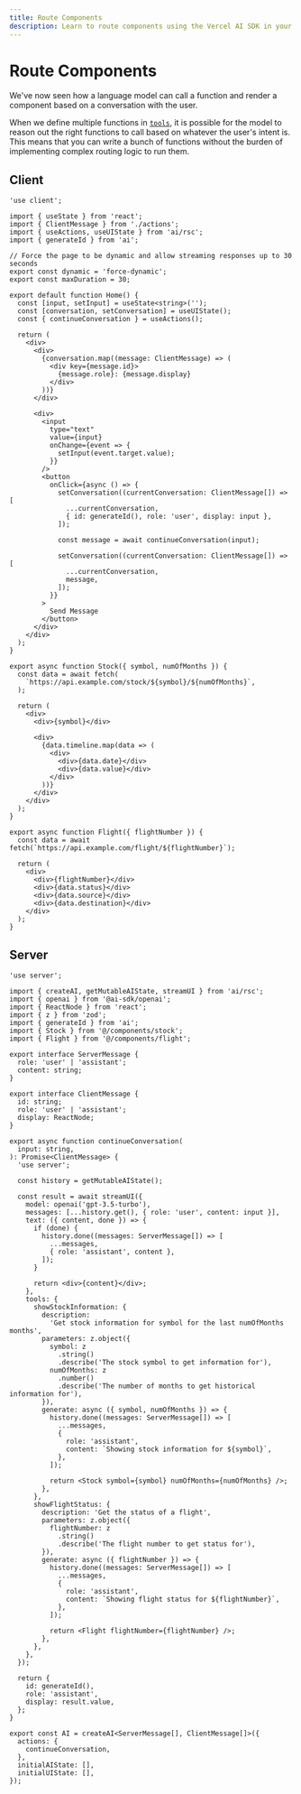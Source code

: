 ```yaml
---
title: Route Components
description: Learn to route components using the Vercel AI SDK in your Next.js App Router application
---
```


# Route Components

We've now seen how a language model can call a function and render a component based on a conversation with the user.

When we define multiple functions in [`tools`](/docs/reference/ai-sdk-core/generate-text#tools), it is possible for the model to reason out the right functions to call based on whatever the user's intent is. This means that you can write a bunch of functions without the burden of implementing complex routing logic to run them.

## Client

```tsx filename='app/page.tsx'
'use client';

import { useState } from 'react';
import { ClientMessage } from './actions';
import { useActions, useUIState } from 'ai/rsc';
import { generateId } from 'ai';

// Force the page to be dynamic and allow streaming responses up to 30 seconds
export const dynamic = 'force-dynamic';
export const maxDuration = 30;

export default function Home() {
  const [input, setInput] = useState<string>('');
  const [conversation, setConversation] = useUIState();
  const { continueConversation } = useActions();

  return (
    <div>
      <div>
        {conversation.map((message: ClientMessage) => (
          <div key={message.id}>
            {message.role}: {message.display}
          </div>
        ))}
      </div>

      <div>
        <input
          type="text"
          value={input}
          onChange={event => {
            setInput(event.target.value);
          }}
        />
        <button
          onClick={async () => {
            setConversation((currentConversation: ClientMessage[]) => [
              ...currentConversation,
              { id: generateId(), role: 'user', display: input },
            ]);

            const message = await continueConversation(input);

            setConversation((currentConversation: ClientMessage[]) => [
              ...currentConversation,
              message,
            ]);
          }}
        >
          Send Message
        </button>
      </div>
    </div>
  );
}
```

```tsx filename='components/stock.tsx'
export async function Stock({ symbol, numOfMonths }) {
  const data = await fetch(
    `https://api.example.com/stock/${symbol}/${numOfMonths}`,
  );

  return (
    <div>
      <div>{symbol}</div>

      <div>
        {data.timeline.map(data => (
          <div>
            <div>{data.date}</div>
            <div>{data.value}</div>
          </div>
        ))}
      </div>
    </div>
  );
}
```

```tsx filename='components/flight.tsx'
export async function Flight({ flightNumber }) {
  const data = await fetch(`https://api.example.com/flight/${flightNumber}`);

  return (
    <div>
      <div>{flightNumber}</div>
      <div>{data.status}</div>
      <div>{data.source}</div>
      <div>{data.destination}</div>
    </div>
  );
}
```

## Server

```tsx filename='app/actions.ts'
'use server';

import { createAI, getMutableAIState, streamUI } from 'ai/rsc';
import { openai } from '@ai-sdk/openai';
import { ReactNode } from 'react';
import { z } from 'zod';
import { generateId } from 'ai';
import { Stock } from '@/components/stock';
import { Flight } from '@/components/flight';

export interface ServerMessage {
  role: 'user' | 'assistant';
  content: string;
}

export interface ClientMessage {
  id: string;
  role: 'user' | 'assistant';
  display: ReactNode;
}

export async function continueConversation(
  input: string,
): Promise<ClientMessage> {
  'use server';

  const history = getMutableAIState();

  const result = await streamUI({
    model: openai('gpt-3.5-turbo'),
    messages: [...history.get(), { role: 'user', content: input }],
    text: ({ content, done }) => {
      if (done) {
        history.done((messages: ServerMessage[]) => [
          ...messages,
          { role: 'assistant', content },
        ]);
      }

      return <div>{content}</div>;
    },
    tools: {
      showStockInformation: {
        description:
          'Get stock information for symbol for the last numOfMonths months',
        parameters: z.object({
          symbol: z
            .string()
            .describe('The stock symbol to get information for'),
          numOfMonths: z
            .number()
            .describe('The number of months to get historical information for'),
        }),
        generate: async ({ symbol, numOfMonths }) => {
          history.done((messages: ServerMessage[]) => [
            ...messages,
            {
              role: 'assistant',
              content: `Showing stock information for ${symbol}`,
            },
          ]);

          return <Stock symbol={symbol} numOfMonths={numOfMonths} />;
        },
      },
      showFlightStatus: {
        description: 'Get the status of a flight',
        parameters: z.object({
          flightNumber: z
            .string()
            .describe('The flight number to get status for'),
        }),
        generate: async ({ flightNumber }) => {
          history.done((messages: ServerMessage[]) => [
            ...messages,
            {
              role: 'assistant',
              content: `Showing flight status for ${flightNumber}`,
            },
          ]);

          return <Flight flightNumber={flightNumber} />;
        },
      },
    },
  });

  return {
    id: generateId(),
    role: 'assistant',
    display: result.value,
  };
}

export const AI = createAI<ServerMessage[], ClientMessage[]>({
  actions: {
    continueConversation,
  },
  initialAIState: [],
  initialUIState: [],
});
```
